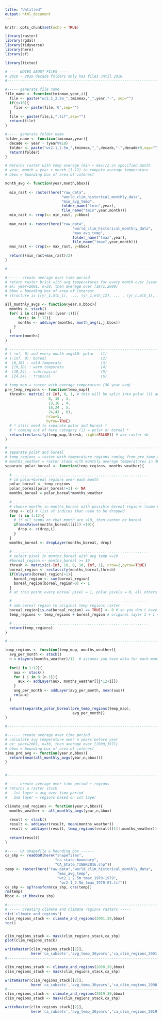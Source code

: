 ```yaml
---
title: "Untitled"
output: html_document
---
```



```r
knitr::opts_chunk$set(echo = TRUE)

library(raster)
library(rgdal)
library(tidyverse)
library(here)
library(sf) 

library(tictoc)
```




```r
# ---- NOTES ABOUT FILES ----
# 2010 - 2019 decade folders only has files until 2018
#------------------------------------------------------------------------------

#----- generate file name
file_name <- function(tminmax,year,i){
  file <- paste("wc2.1_2.5m_",tminmax,"_",year,"-", sep="")
  if(i<10){
    file <- paste(file,'0',sep="")
  }
  file <- paste(file,i,".tif",sep="")
  return(file)
}

#----- generate folder name
folder_name <- function(tminmax,year){
  decade <- year - (year%%10)
  folder <- paste("wc2.1_2.5m_",tminmax,"_",decade,"-",decade+9,sep="")
  return(folder)
}
```


```r
# Returns raster with temp average (min + max)/2 on specified month
# year, month = year + month (1-12) to compute average temperature
# bbox = bounding box of area of interest

month_avg <- function(year,month,bbox){
  
  min_rast <- raster(here("raw_data",
                          "world_clim_historical_monthly_data",
                          "min_avg_temp",
                          folder_name("tmin",year),
                          file_name("tmin",year,month)))
  min_rast <- crop(x= min_rast, y=bbox)
  
  max_rast <- raster(here("raw_data",
                               "world_clim_historical_monthly_data",
                               "max_avg_temp",
                               folder_name("tmax",year),
                               file_name("tmax",year,month)))
  max_rast <- crop(x= max_rast, y=bbox)
  
  return((min_rast+max_rast)/2)
}

#------------------------------------------------------------------------------

#------ create average over time period
# return raster brick with avg temperatures for every month over [year-n,year-1]
# ex: year=2001, n=30, then average over [1971,2000]
# bbox = bounding box of area of interest
# structure is [(yr_1,mth_1), ..., (yr_1,mth_12), ... , (yr_n,mth_1), ...,(yr_n,mth_12)]

all_monthly_avgs <- function(year,n,bbox){
  months <- stack()
  for( i in c((year-n):(year-1))){
      for(j in 1:12){
      months <- addLayer(months, month_avg(i,j,bbox))
    }
  }
  return(months)
}
```


```r
# ---------------------------------------------------------------------------
# (-inf, 0) and every month avg<10: polar   (1)
# (-inf, 0): boreal                         (2)
#  [0,10) : cold temperate                  (3)
#  [10,18) : warm temperate                 (4)
#  [18,24) : subtropical                    (5)
#  [24,34) : tropical                       (6)

# temp_map = raster with average temperature (30 year avg)
pre_temp_regions <- function(temp_map){
  thresh<- matrix( c(-Inf, 0, 1, # this will be split into polar (1) and boreal (2)
                    0, 10 , 3,
                    10,18 , 4,
                    18,24 , 5,
                    24,43 , 6),
                   nrow=5,
                   byrow=TRUE) 
  # * still need to separate polar and boreal *
  # * coming out of here category (1) = polar or boreal *
  return(reclassify(temp_map,thresh, right=FALSE)) # a<= raster <b
}
```

```r
# ---------------------------------------------------------------------------
# separate polar and boreal
# temp_regions = raster with temperature regions coming from pre_temp_regions (codes 1,3-6 and 1= polar or boreal)
# months_weather = raster stack with monthly average temperatures in 30 years = [30 yr avg January, ... , 30 yr avg December]
separate_polar_boreal <- function(temp_regions, months_weather){
  
  # ..............................................................
  # id polar+boreal regions over each month
  polar_boreal <- temp_regions
  polar_boreal[polar_boreal!=1] <- NA 
  months_boreal = polar_boreal*months_weather  
  
  # ..............................................................
  # choose months in months_boreal with possible boreal regions (some month has avg temp>=10)
  drop <- c() # list of indices that need to be dropped
  for (i in 1:12){
    # if all temps on that month are <10, then cannot be boreal
    if(maxValue(months_boreal[[i]]) <10){ 
      drop <- c(drop,i)  
    }
  }
  months_boreal <- dropLayer(months_boreal, drop) 
  
  # ..............................................................
  # select pixel in months_boreal with avg temp >=10
  #boreal_region <- months_boreal >= 10
  thresh <- matrix(c(-Inf, 10, 0, 10, Inf, 1), nrow=2,byrow=TRUE)
  boreal_region <- reclassify(months_boreal,thresh)
  if(nlayers(boreal_region)>1){
    boreal_region <- sum(boreal_region) 
    boreal_region[boreal_region>0] <- 1 
  }
  # at this point every boreal pixel = 1, polar pixels = 0, all others NA

  # ..............................................................
  # add boreal region to original temp regions raster
  boreal_region[is.na(boreal_region) == TRUE] <- 0 # so you don't have NA + 0 adding the raster layers in next step
  temp_regions <- temp_regions + boreal_region # original layer 1 + 1 = 2 (boreal)

  # ..............................................................
  return(temp_regions)
}
```


```r
# ---------------------------------------------------------------------------

temp_regions <- function(temp_map, months_weather){
  avg_per_month <- stack()
  n = nlayers(months_weather)/12  # assumes you have data for each month in year
  
  for(i in 1:12){
    aux <- stack()
    for ( j in 0:(n-1)){
      aux <- addLayer(aux, months_weather[[j*12+i]])  
    }
    avg_per_month <- addLayer(avg_per_month, mean(aux))
    rm(aux)
  }
  
  return(separate_polar_boreal(pre_temp_regions(temp_map),
                               avg_per_month))
}

```


```r

#------------------------------------------------------------------------------

#------ create average over time period
# calculate avg temperature over n years before year
# ex: year=2001, n=30, then average over [2000,1971]
# bbox = bounding box of area of interest
time_prd_avg <- function(year,n,bbox){
  return(mean(all_monthly_avgs(year,n,bbox)))
}


#------------------------------------------------------------------------------

# ---- create average over time period + regions
# returns a raster stack
#   1st layer = avg over time period 
#   2nd layer = regions based on 1st layer

climate_and_regions <- function(year,n,bbox){
  months_weather <- all_monthly_avgs(year,n,bbox)
  
  result <- stack()
  result <- addLayer(result, mean(months_weather))
  result <- addLayer(result, temp_regions(result[[1]],months_weather))
  
  return(result)
}
```


```r

#----- CA shapefile & bounding box ------
ca_shp <- readOGR(here("shapefiles",
                       "ca-state-boundary",
                       "CA_State_TIGER2016.shp"))
temp <- raster(here("raw_data","world_clim_historical_monthly_data",
                        "max_avg_temp",
                        "wc2.1_2.5m_tmax_1970-1979",
                         "wc2.1_2.5m_tmax_1970-01.tif"))
ca_shp <- spTransform(ca_shp, crs(temp))
rm(temp)
bbox <- st_bbox(ca_shp)

#------------------------------------------------------------------------------
# ----- Creating climate and climate regions rasters -----
tic('climate and regions')
clim_regions_stack <- climate_and_regions(2001,30,bbox)
toc()


clim_regions_stack <- mask(clim_regions_stack,ca_shp)
plot(clim_regions_stack)

writeRaster(clim_regions_stack[[2]],
            here('ca_subsets','avg_temp_30years','ca_clim_regions_2001.tif'))
#------------------------------------------------------------------------------

clim_regions_stack <- climate_and_regions(2008,30,bbox)
clim_regions_stack <- mask(clim_regions_stack,ca_shp)

writeRaster(clim_regions_stack[[2]],
            here('ca_subsets','avg_temp_30years','ca_clim_regions_2008.tif'))
#------------------------------------------------------------------------------
clim_regions_stack <- climate_and_regions(2019,30,bbox)
clim_regions_stack <- mask(clim_regions_stack,ca_shp)

writeRaster(clim_regions_stack[[2]],
            here('ca_subsets','avg_temp_30years','ca_clim_regions_2019.tif'))

```


